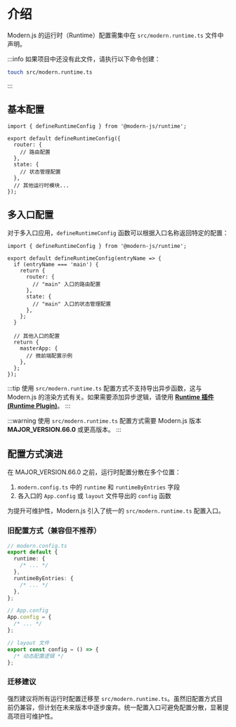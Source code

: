 # 介绍

Modern.js 的运行时（Runtime）配置需集中在 `src/modern.runtime.ts` 文件中声明。

:::info
如果项目中还没有此文件，请执行以下命令创建：

```bash
touch src/modern.runtime.ts
```

:::

## 基本配置

```tsx
import { defineRuntimeConfig } from '@modern-js/runtime';

export default defineRuntimeConfig({
  router: {
    // 路由配置
  },
  state: {
    // 状态管理配置
  },
  // 其他运行时模块...
});
```

## 多入口配置

对于多入口应用，`defineRuntimeConfig` 函数可以根据入口名称返回特定的配置：

```tsx
import { defineRuntimeConfig } from '@modern-js/runtime';

export default defineRuntimeConfig(entryName => {
  if (entryName === 'main') {
    return {
      router: {
        // "main" 入口的路由配置
      },
      state: {
        // "main" 入口的状态管理配置
      },
    };
  }

  // 其他入口的配置
  return {
    masterApp: {
      // 微前端配置示例
    },
  };
});
```

:::tip
使用 `src/modern.runtime.ts` 配置方式不支持导出异步函数，这与 Modern.js 的渲染方式有关。如果需要添加异步逻辑，请使用 **[Runtime 插件 (Runtime Plugin)](/plugin/introduction.html#runtime-插件)**。
:::

:::warning
使用 `src/modern.runtime.ts` 配置方式需要 Modern.js 版本 **MAJOR_VERSION.66.0** 或更高版本。
:::


<RuntimeCliConfig />

## 配置方式演进

在 MAJOR_VERSION.66.0 之前，运行时配置分散在多个位置：

1. `modern.config.ts` 中的 `runtime` 和 `runtimeByEntries` 字段
2. 各入口的 `App.config` 或 `layout` 文件导出的 `config` 函数

为提升可维护性，Modern.js 引入了统一的 `src/modern.runtime.ts` 配置入口。

### 旧配置方式（兼容但不推荐）

```ts
// modern.config.ts
export default {
  runtime: {
    /* ... */
  },
  runtimeByEntries: {
    /* ... */
  },
};

// App.config
App.config = {
  /* ... */
};

// layout 文件
export const config = () => {
  /* 动态配置逻辑 */
};
```

### 迁移建议

强烈建议将所有运行时配置迁移至 `src/modern.runtime.ts`。虽然旧配置方式目前仍兼容，但计划在未来版本中逐步废弃。统一配置入口可避免配置分散，显著提高项目可维护性。
